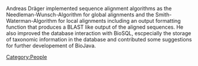Andreas Dräger implemented sequence alignment algorithms as the Needleman-Wunsch-Algorithm for global alignments and the Smith-Waterman-Algorithm for local alignments including an output formatting function that produces a BLAST like output of the aligned sequences. He also improved the database interaction with BioSQL, escpecially the storage of taxonomic information in the database and contributed some suggestions for further developement of BioJava.

[[Category:People]]
